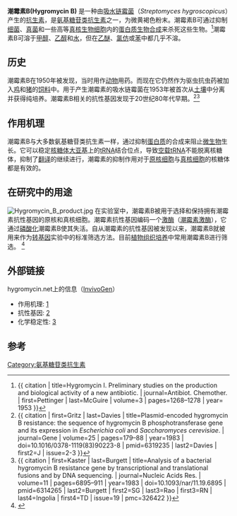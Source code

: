 {{medical}}
{{drugbox | Verifiedfields = changed
| verifiedrevid = 441941911
|
| image=Hygromycin b.svg
| width=220
| IUPAC_name = (3' ''R'',3a''S'',4''S'',4' ''R'',5' ''R'',6''R'',6' ''R'',7''S'',7a''S'')-4-{[(1''R'',2''S'',3''R'',5''S'',6''R'')-3-amino-2,6-dihydroxy-5-(methylamino)cyclohexyl]oxy}-6'-[(1''S'')-1-amino-2-hydroxyethyl]-6-(hydroxymethyl)-tetrahydro-3a''H''-spiro<nowiki>[[</nowiki>1,3]dioxolo[4,5-c]pyran-2,2'-oxane]-3',4',5',7-tetrol
|synonyms=<small>''O''-6-Amino-6-deoxy-L-glycero-D-galacto-heptopyranosylidene-(1-2-3)-''O''-β-D-talopyranosyl(1-5)-2-deoxy-N<sup>3</sup>-methyl-D-streptamine</small>
| ChemSpiderID_Ref = {{chemspidercite|correct|chemspider}}
| ChemSpiderID = 32900
| InChI = 1/C20H37N3O13/c1-23-7-2-5(21)9(26)15(10(7)27)33-19-17-16(11(28)8(4-25)32-19)35-20(36-17)18(31)13(30)12(29)14(34-20)6(22)3-24/h5-19,23-31H,2-4,21-22H2,1H3/t5-,6+,7+,8-,9+,10-,11+,12-,13-,14-,15-,16+,17+,18-,19+,20?/m1/s1
| InChIKey = GRRNUXAQVGOGFE-KPBUCVLVBD
| smiles = O1[C@H]4[C@@H](OC12O[C@@H]([C@H](O)[C@@H](O)[C@H]2O)[C@@H](N)CO)[C@@H](O)[C@H](O[C@H]4O[C@@H]3[C@@H](O)[C@H](N)C[C@H](NC)[C@H]3O)CO
| StdInChI_Ref = {{stdinchicite|correct|chemspider}}
| StdInChI = 1S/C20H37N3O13/c1-23-7-2-5(21)9(26)15(10(7)27)33-19-17-16(11(28)8(4-25)32-19)35-20(36-17)18(31)13(30)12(29)14(34-20)6(22)3-24/h5-19,23-31H,2-4,21-22H2,1H3/t5-,6+,7+,8-,9+,10-,11+,12-,13-,14-,15-,16+,17+,18-,19+,20?/m1/s1
| StdInChIKey_Ref = {{stdinchicite|correct|chemspider}}
| StdInChIKey = GRRNUXAQVGOGFE-KPBUCVLVSA-N
| CAS_number_Ref = {{cascite|correct|??}}
| CAS_number = 31282-04-9
| ATC_prefix= none
| ATC_suffix=
| PubChem= 35766
| DrugBank_Ref = {{drugbankcite|correct|drugbank}}
| DrugBank= 
| ChEMBL_Ref = {{ebicite|changed|EBI}}
| ChEMBL = 1276484
| C=20 | H=37 | N=3 | O=13
| molecular_weight = 527.53[[克|g]]/[[摩尔_(单位)|mol]]<br>（[[潮霉素B盐酸盐|潮霉素B盐酸盐]]的分子量为563.5g/mol）
}}

'''潮霉素B(Hygromycin B)''' 是一种由[[吸水链霉菌|吸水链霉菌]]（''Streptomyces hygroscopicus''）产生的[[抗生素|抗生素]]，是[[氨基糖苷类抗生素|氨基糖苷类抗生素]]之一，为微黄褐色粉末。潮霉素B可通过抑制[[细菌|细菌]]、[[真菌|真菌]]和一些高等[[真核生物|真核生物]][[细胞|细胞]]内的[[蛋白质生物合成|蛋白质生物合成]]来杀死这些生物。<ref name=discovery>{{ citation | title=Hygromycin I. Preliminary studies on the production and biological activity of a new antibiotic. | journal=Antibiot. Chemother. | first=Pettinger | last=McGuire | volume=3 | pages=1268–1278 | year= 1953 }}</ref>潮霉素B可溶于[[甲醇|甲醇]]、[[乙醇|乙醇]]和[[水|水]]，但在[[乙醚|乙醚]]、[[氯仿|氯仿]]或[[苯|苯]]中都几乎不溶。

== 历史 ==
潮霉素B在1950年被发现，当时用作[[动物|动物]]用药。而现在它仍然作为驱虫抗虫药被加入[[鸡|鸡]]和[[猪|猪]]的[[饲料|饲料]]中。用于产生潮霉素的吸水链霉菌在1953年被首次从[[土壤|土壤]]中分离并获得纯培养。潮霉素B相关的抗性基因发现于20世纪80年代早期。<ref name=res1>{{ citation | first=Gritz | last=Davies | title=Plasmid-encoded hygromycin B resistance: the sequence of hygromycin B phosphotransferase gene and its expression in ''Escherichia coli'' and ''Saccharomyces cerevisiae''. | journal=Gene | volume=25 | pages=179–88 | year=1983 | doi=10.1016/0378-1119(83)90223-8 | pmid=6319235 | last2=Davies | first2=J | issue=2-3 }}</ref><ref name=res2>{{ citation | first=Kaster | last=Burgett | title=Analysis of a bacterial hygromycin B resistance gene by transcriptional and translational fusions and by DNA sequencing. | journal=Nucleic Acids Res. | volume=11 | pages=6895–911 | year=1983 | doi=10.1093/nar/11.19.6895 | pmid=6314265 | last2=Burgett | first2=SG | last3=Rao | first3=RN | last4=Ingolia | first4=TD | issue=19 | pmc=326422 }}</ref>

== 作用机理==
潮霉素B与大多数氨基糖苷类抗生素一样，通过抑制[[蛋白质|蛋白质]]的合成来阻止[[微生物|微生物]]生长。它可以稳定[[核糖体大亚基|核糖体大亚基]]上的[[tRNA|tRNA]]结合位点，导致[[空载tRNA|空载tRNA]]不能脱离核糖体，抑制了[[翻译_(遗传学)|翻译]]的继续进行，潮霉素的抑制作用对于[[原核细胞|原核细胞]]与[[真核细胞|真核细胞]]的核糖体都是有效的。

== 在研究中的用途 ==
[[File:Hygromycin_B_product.jpg|left]]
在实验室中，潮霉素B被用于选择和保持拥有潮霉素抗性基因的原核和真核细胞。潮霉素抗性基因编码一个[[激酶|激酶]]（[[潮霉素激酶|潮霉素激酶]]），它通过[[磷酸化|磷酸化]]潮霉素B使其失活。自从潮霉素的抗性基因被发现以来，潮霉素B就被用来作为[[转基因|转基因]]实验中的标准筛选方法。目前[[植物组织培养|植物组织培养]]中常用潮霉素B进行筛选。
<ref name="pmid6318654">{{Citation |author=Rao RN, Allen NE, Hobbs JN, Alborn WE, Kirst HA, Paschal JW |title=Genetic and enzymatic basis of hygromycin B resistance in ''Escherichia coli'' |journal=Antimicrobial Agents and Chemotherapy |volume=24 |issue=5 |pages=689–95 |year=1983 |pmid=6318654 |doi= |url=http://aac.asm.org/cgi/content/abstract/24/5/689 |pmc=185926 |postscript=. |accessdate=2011-12-22 |archive-date=2011-09-27 |archive-url=https://web.archive.org/web/20110927060919/http://aac.asm.org/cgi/content/abstract/24/5/689 |dead-url=no }}</ref>

== 外部链接 ==
hygromycin.net上的信息（[[InvivoGen|InvivoGen]]）
* 作用机理: [https://web.archive.org/web/20070502210538/http://www.hygromycin.net/mecanism.htm]
* 抗性基因: [https://web.archive.org/web/20110723145824/http://www.hygromycin.net/resistance.htm]
* 化学稳定性: [https://web.archive.org/web/20111208061532/http://www.hygromycin.net/technical.htm]

== 参考 ==
{{Reflist}}

[[Category:氨基糖苷类抗生素|Category:氨基糖苷类抗生素]]
{{蛋白质合成抑制剂类抗生素}}